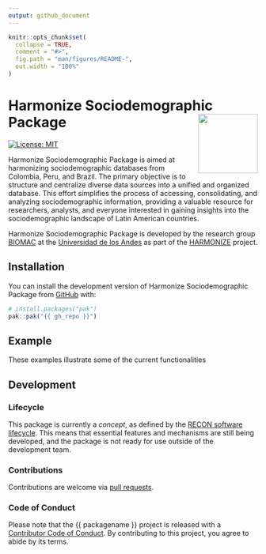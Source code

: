```yaml
---
output: github_document
---
```


<!-- README.md is generated from README.Rmd. Please edit that file. -->
<!-- The code to render this README is stored in .github/workflows/render-readme.yaml -->
<!-- Variables marked with double curly braces will be transformed beforehand: -->
<!-- `packagename` is extracted from the DESCRIPTION file -->
<!-- `gh_repo` is extracted via a special environment variable in GitHub Actions -->


```r
knitr::opts_chunk$set(
  collapse = TRUE,
  comment = "#>",
  fig.path = "man/figures/README-",
  out.width = "100%"
)
```

# Harmonize Sociodemographic Package <img src="man/figures/logo.svg" align="right" width="120" />

<!-- badges: start -->

[![License: MIT](https://img.shields.io/badge/License-MIT-yellow.svg)](https://opensource.org/license/mit/)
<!-- badges: end -->

Harmonize Sociodemographic Package is aimed at harmonizing sociodemographic databases from Colombia, Peru, and Brazil. The primary objective is to structure and centralize diverse data sources into a unified and organized database. This effort simplifies the process of accessing, consolidating, and analyzing sociodemographic information, providing a valuable resource for researchers, analysts, and everyone interested in gaining insights into the sociodemographic landscape of Latin American countries.

<!-- This sentence is optional and can be removed -->

Harmonize Sociodemographic Package is developed by the research group [BIOMAC](https://ingbiomedica.uniandes.edu.co/es/investigacion/lineas-investigacion/biologia-matematica-computacional#) at the
[Universidad de los Andes](https://uniandes.edu.co/) as part of the [HARMONIZE](https://www.iai.int/es/news/detail/HARMONIZE-a-new-IAI-partnership) project.

## Installation

You can install the development version of Harmonize Sociodemographic Package from
[GitHub](https://github.com/) with:

``` r
# install.packages("pak")
pak::pak("{{ gh_repo }}")
```

## Example

These examples illustrate some of the current functionalities

## Development

### Lifecycle

This package is currently a *concept*, as defined by the [RECON software
lifecycle](https://www.reconverse.org/lifecycle.html). This means that
essential features and mechanisms are still being developed, and the
package is not ready for use outside of the development team.

### Contributions

Contributions are welcome via [pull
requests](https://github.com/%7B%7B%20gh_repo%20%7D%7D/pulls).

### Code of Conduct

Please note that the {{ packagename }} project is released with a
[Contributor Code of
Conduct](https://github.com/epiverse-trace/.github/blob/main/CODE_OF_CONDUCT.md).
By contributing to this project, you agree to abide by its terms.
